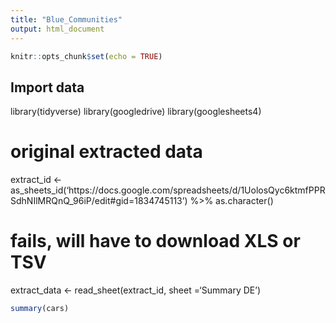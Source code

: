 ---
title: "Blue_Communities"
output: html_document
---

```{r setup, include=FALSE}
knitr::opts_chunk$set(echo = TRUE)
```

## Import data
library(tidyverse)
library(googledrive)
library(googlesheets4)

# original extracted data
extract_id <- as_sheets_id('https://docs.google.com/spreadsheets/d/1UolosQyc6ktmfPPRSdhNIlMRQnQ_96iP/edit#gid=1834745113') %>% 
  as.character()
  
# fails, will have to download XLS or TSV
extract_data <- read_sheet(extract_id, sheet ='Summary DE')


```{r }
summary(cars)
```

## 

